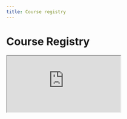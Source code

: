 ```yaml
---
title: Course registry
---
```


# Course Registry

<IFrame
  src="https://registries.clarin-dariah.eu/courses/iframe/"
  title="Course Registry"
/>
